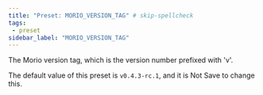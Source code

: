 ```yaml
---
title: "Preset: MORIO_VERSION_TAG" # skip-spellcheck
tags:
 - preset
sidebar_label: "MORIO_VERSION_TAG"
---
```


The Morio version tag, which is the version number prefixed with 'v'.

<Note>

The default value of this preset is `v0.4.3-rc.1`, and it is <Label style="danger">Not Save</Label> to change this.

</Note>
